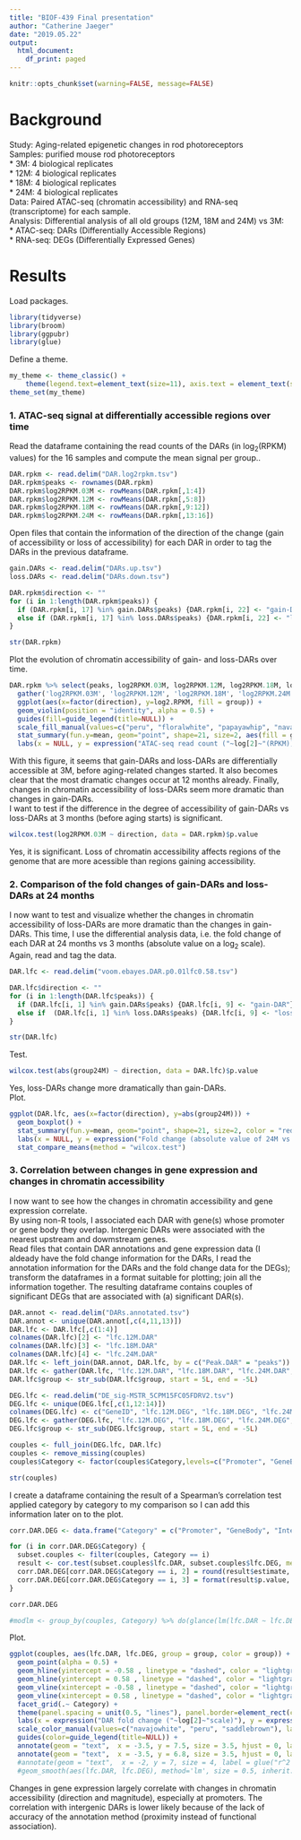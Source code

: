 ```yaml
---
title: "BIOF-439 Final presentation"
author: "Catherine Jaeger"
date: "2019.05.22"
output:
  html_document:
    df_print: paged
---
```


```r
knitr::opts_chunk$set(warning=FALSE, message=FALSE)
```

# Background

Study: Aging-related epigenetic changes in rod photoreceptors  
Samples: purified mouse rod photoreceptors  
* 3M: 4 biological replicates  
* 12M: 4 biological replicates  
* 18M: 4 biological replicates  
* 24M: 4 biological replicates  
Data: Paired ATAC-seq (chromatin accessibility) and RNA-seq (transcriptome) for each sample.  
Analysis: Differential analysis of all old groups (12M, 18M and 24M) vs 3M:  
* ATAC-seq: DARs (Differentially Accessible Regions)  
* RNA-seq: DEGs (Differentially Expressed Genes)  

# Results

Load packages.
```r
library(tidyverse)
library(broom)
library(ggpubr)
library(glue)
```

Define a theme.
```r
my_theme <- theme_classic() + 
    theme(legend.text=element_text(size=11), axis.text = element_text(size = 11), strip.text = element_text(size = 11))
theme_set(my_theme)
```

### 1. ATAC-seq signal at differentially accessible regions over time

Read the dataframe containing the read counts of the DARs (in log~2~(RPKM) values) for the 16 samples and compute the mean signal per group..
```r
DAR.rpkm <- read.delim("DAR.log2rpkm.tsv")
DAR.rpkm$peaks <- rownames(DAR.rpkm)
DAR.rpkm$log2RPKM.03M <- rowMeans(DAR.rpkm[,1:4])
DAR.rpkm$log2RPKM.12M <- rowMeans(DAR.rpkm[,5:8])
DAR.rpkm$log2RPKM.18M <- rowMeans(DAR.rpkm[,9:12])
DAR.rpkm$log2RPKM.24M <- rowMeans(DAR.rpkm[,13:16])
```

Open files that contain the information of the direction of the change (gain of accessibility or loss of accessibility) for each DAR in order to tag the DARs in the previous dataframe.
```r
gain.DARs <- read.delim("DARs.up.tsv")
loss.DARs <- read.delim("DARs.down.tsv")

DAR.rpkm$direction <- ""
for (i in 1:length(DAR.rpkm$peaks)) {
  if (DAR.rpkm[i, 17] %in% gain.DARs$peaks) {DAR.rpkm[i, 22] <- "gain-DAR"}
  else if (DAR.rpkm[i, 17] %in% loss.DARs$peaks) {DAR.rpkm[i, 22] <- "loss-DAR"}
}

str(DAR.rpkm)
```

Plot the evolution of chromatin accessibility of gain- and loss-DARs over time.
```r
DAR.rpkm %>% select(peaks, log2RPKM.03M, log2RPKM.12M, log2RPKM.18M, log2RPKM.24M, direction) %>% 
  gather('log2RPKM.03M', 'log2RPKM.12M', 'log2RPKM.18M', 'log2RPKM.24M', key = group, value = log2.RPKM) %>% 
  ggplot(aes(x=factor(direction), y=log2.RPKM, fill = group)) + 
  geom_violin(position = "identity", alpha = 0.5) +
  guides(fill=guide_legend(title=NULL)) + 
  scale_fill_manual(values=c("peru", "floralwhite", "papayawhip", "navajowhite"), labels = c("3 months", "12 months", "18 months", "24 months")) + 
  stat_summary(fun.y=mean, geom="point", shape=21, size=2, aes(fill = group)) +
  labs(x = NULL, y = expression("ATAC-seq read count ("~log[2]~"(RPKM))"), title = "Changes in chromatin accessibility of gain- and loss-DARs over time")
```

With this figure, it seems that gain-DARs and loss-DARs are differentially accessible at 3M, before aging-related changes started. It also becomes clear that the most dramatic changes occur at 12 months already. Finally, changes in chromatin accessibility of loss-DARs seem more dramatic than changes in gain-DARs.  
I want to test if the difference in the degree of accessibility of gain-DARs vs loss-DARs at 3 months (before aging starts) is significant.
```r
wilcox.test(log2RPKM.03M ~ direction, data = DAR.rpkm)$p.value
```
Yes, it is significant. Loss of chromatin accessibility affects regions of the genome that are more acessible than regions gaining accessibility.

### 2. Comparison of the fold changes of gain-DARs and loss-DARs at 24 months

I now want to test and visualize whether the changes in chromatin accessibility of loss-DARs are more dramatic than the changes in gain-DARs. This time, I use the differential analysis data, i.e. the fold change of each DAR at 24 months vs 3 months (absolute value on a log~2~ scale).   
Again, read and tag the data.
```r
DAR.lfc <- read.delim("voom.ebayes.DAR.p0.01lfc0.58.tsv")

DAR.lfc$direction <- ""
for (i in 1:length(DAR.lfc$peaks)) {
  if (DAR.lfc[i, 1] %in% gain.DARs$peaks) {DAR.lfc[i, 9] <- "gain-DAR"}
  else if  (DAR.lfc[i, 1] %in% loss.DARs$peaks) {DAR.lfc[i, 9] <- "loss-DAR"}
}

str(DAR.lfc)
```

Test.
```r
wilcox.test(abs(group24M) ~ direction, data = DAR.lfc)$p.value
```
Yes, loss-DARs change more dramatically than gain-DARs.  
Plot.
```r
ggplot(DAR.lfc, aes(x=factor(direction), y=abs(group24M))) +
  geom_boxplot() +
  stat_summary(fun.y=mean, geom="point", shape=21, size=2, color = "red") +
  labs(x = NULL, y = expression("Fold change (absolute value of 24M vs 3M,"~log[2]~"scale)"), title = "Changes in chromatin accessibility of loss-DARs\nare more dramatic than changes in gain-DARs") + 
  stat_compare_means(method = "wilcox.test")
```

### 3. Correlation between changes in gene expression and changes in chromatin accessibility

I now want to see how the changes in chromatin accessibility and gene expression correlate.  
By using non-R tools, I associated each DAR with gene(s) whose promoter or gene body they overlap. Intergenic DARs were associated with the nearest upstream and dowmstream genes.   
Read files that contain DAR annotations and gene expression data (I aldeady have the fold change information for the DARs, I read the annotation information for the DARs and the fold change data for the DEGs); transform the dataframes in a format suitable for plotting; join all the information together. The resulting dataframe contains couples of significant DEGs that are associated with (a) significant DAR(s).
```r
DAR.annot <- read.delim("DARs.annotated.tsv")
DAR.annot <- unique(DAR.annot[,c(4,11,13)])
DAR.lfc <- DAR.lfc[,c(1:4)]
colnames(DAR.lfc)[2] <- "lfc.12M.DAR"
colnames(DAR.lfc)[3] <- "lfc.18M.DAR"
colnames(DAR.lfc)[4] <- "lfc.24M.DAR"
DAR.lfc <- left_join(DAR.annot, DAR.lfc, by = c("Peak.DAR" = "peaks"))
DAR.lfc <- gather(DAR.lfc, "lfc.12M.DAR", "lfc.18M.DAR", "lfc.24M.DAR", key = "group", value = "lfc.DAR")
DAR.lfc$group <- str_sub(DAR.lfc$group, start = 5L, end = -5L)

DEG.lfc <- read.delim("DE_sig-MSTR_5CPM15FC05FDRV2.tsv")
DEG.lfc <- unique(DEG.lfc[,c(1,12:14)])
colnames(DEG.lfc) <- c("GeneID", "lfc.12M.DEG", "lfc.18M.DEG", "lfc.24M.DEG")
DEG.lfc <- gather(DEG.lfc, "lfc.12M.DEG", "lfc.18M.DEG", "lfc.24M.DEG", key = "group", value = "lfc.DEG")
DEG.lfc$group <- str_sub(DEG.lfc$group, start = 5L, end = -5L)

couples <- full_join(DEG.lfc, DAR.lfc)
couples <- remove_missing(couples)
couples$Category <- factor(couples$Category,levels=c("Promoter", "GeneBody", "Intergenic"))

str(couples)
```

I create a dataframe containing the result of a Spearman's correlation test applied category by category to my comparison so I can add this information later on to the plot.
```r
corr.DAR.DEG <- data.frame("Category" = c("Promoter", "GeneBody", "Intergenic"), "rho" = c(0,0,0), "p.value" = c(0,0,0))

for (i in corr.DAR.DEG$Category) {
  subset.couples <- filter(couples, Category == i)
  result <- cor.test(subset.couples$lfc.DAR, subset.couples$lfc.DEG, method="spearman")
  corr.DAR.DEG[corr.DAR.DEG$Category == i, 2] = round(result$estimate, 2)
  corr.DAR.DEG[corr.DAR.DEG$Category == i, 3] = format(result$p.value, digits=3)
}

corr.DAR.DEG

#modlm <- group_by(couples, Category) %>% do(glance(lm(lfc.DAR ~ lfc.DEG, data = .))) # I may decide to annotate the plot with r2 instead of rho later on
```

Plot.
```r
ggplot(couples, aes(lfc.DAR, lfc.DEG, group = group, color = group)) + 
  geom_point(alpha = 0.5) + 
  geom_hline(yintercept = -0.58 , linetype = "dashed", color = "lightgray", size = 0.5) +
  geom_hline(yintercept = 0.58 , linetype = "dashed", color = "lightgray", size = 0.5) +
  geom_vline(xintercept = -0.58 , linetype = "dashed", color = "lightgray", size = 0.5) +
  geom_vline(xintercept = 0.58 , linetype = "dashed", color = "lightgray", size = 0.5) +
  facet_grid(.~ Category) +
  theme(panel.spacing = unit(0.5, "lines"), panel.border=element_rect(colour="black", fill=NA, size=1)) +
  labs(x = expression("DAR fold change ("~log[2]~"scale)"), y = expression("DEG fold change ("~log[2]~"scale)"), title = "Correlation between changes in chromatin accessibility\nand changes in gene expression") +
  scale_color_manual(values=c("navajowhite", "peru", "saddlebrown"), labels = c("12M vs 3M", "18M vs 3M", "24M vs 3M")) +
  guides(color=guide_legend(title=NULL)) +
  annotate(geom = "text",  x = -3.5, y = 7.5, size = 3.5, hjust = 0, label = glue("rho = {r}", r = corr.DAR.DEG$rho)) +
  annotate(geom = "text",  x = -3.5, y = 6.8, size = 3.5, hjust = 0, label = glue("p.value = {p}", p = corr.DAR.DEG$p.value))
  #annotate(geom = "text",  x = -2, y = 7, size = 4, label = glue("r^2 == {r}", r = round(modlm$r.squared, 2)), parse = TRUE) +
  #geom_smooth(aes(lfc.DAR, lfc.DEG), method='lm', size = 0.5, inherit.aes = FALSE, color = "black")
```
Changes in gene expression largely correlate with changes in chromatin accessibility (direction and magnitude), especially at promoters. The correlation with intergenic DARs is lower likely because of the lack of accuracy of the annotation method (proximity instead of functional association).
